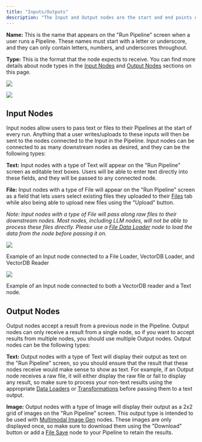 ```yaml
---
title: "Inputs/Outputs"
description: "The Input and Output nodes are the start and end points of a Pipeline. They can be found within the Home section of the Pipeline builder, and they will be shown on the Run Pipeline screen whenever a user runs a Pipeline. Input and Output nodes have two fields:"
---
```


**Name:** This is the name that appears on the "Run Pipeline" screen when a user runs a Pipeline. These names must start with a letter or underscore, and they can only contain letters, numbers, and underscores throughout.

**Type:** This is the format that the node expects to receive. You can find more details about node types in the [Input Nodes](/vectorshift/platform/pipelines/inputs-outputs#input-nodes) and [Output Nodes](/vectorshift/platform/pipelines/inputs-outputs#output-nodes) sections on this page.

![](/images/Screenshot%202023-08-02%20at%2012.09.57%20PM.png)

![](/images/Screenshot%202023-08-02%20at%2011.58.24%20AM.png)

## Input Nodes

Input nodes allow users to pass text or files to their Pipelines at the start of every run. Anything that a user writes/uploads to these inputs will then be sent to the nodes connected to the Input in the Pipeline. Input nodes can be connected to as many downstream nodes as desired, and they can be the following types:

**Text:** Input nodes with a type of Text will appear on the "Run Pipeline" screen as editable text boxes. Users will be able to enter text directly into these fields, and they will be passed to any connected node.

**File:** Input nodes with a type of File will appear on the "Run Pipeline" screen as a field that lets users select existing files they uploaded to their [Files](/vectorshift/platform/storage/files) tab while also being able to upload new files using the "Upload" button.

_Note: Input nodes with a type of File will pass along raw files to their downstream nodes. Most nodes, including LLM nodes, will not be able to process these files directly. Please use a_ [_File Data Loader_](/vectorshift/platform/pipelines/data-loaders) _node to load the data from the node before passing it on._

![](/images/Screenshot%202023-08-01%20at%2011.21.51%20PM.png)

Example of an Input node connected to a File Loader, VectorDB Loader, and VectorDB Reader

![](/images/Screenshot%202023-08-02%20at%201.54.06%20PM.png)

Example of an Input node connected to both a VectorDB reader and a Text node.

## Output Nodes

Output nodes accept a result from a previous node in the Pipeline. Output nodes can only receive a result from a single node, so if you want to accept results from multiple nodes, you should use multiple Output nodes. Output nodes can be the following types:

**Text:** Output nodes with a type of Text will display their output as text on the "Run Pipeline" screen, so you should ensure that the result that these nodes receive would make sense to show as text. For example, if an Output node receives a raw file, it will either display the raw file or fail to display any result, so make sure to process your non-text results using the appropriate [Data Loaders](/vectorshift/platform/pipelines/data-loaders) or [Transformations](/vectorshift/platform/transformations) before passing them to a text output.

**Image:** Output nodes with a type of Image will display their output as a 2x2 grid of images on the "Run Pipeline" screen. This output type is intended to be used with [Multimodal Image Gen](/vectorshift/platform/pipelines/multimodal#image-gen) nodes. These images are only displayed once, so make sure to download them using the "Download" button or add a [File Save](/vectorshift/platform/pipelines/file#file-save-nodes) node to your Pipeline to retain the results.